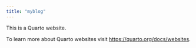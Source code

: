 ```yaml
---
title: "myblog"
---
```


This is a Quarto website.

To learn more about Quarto websites visit <https://quarto.org/docs/websites>.
